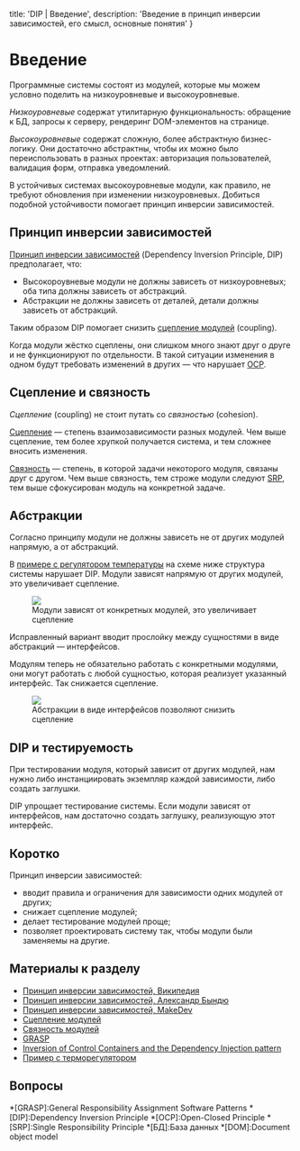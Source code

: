 
  title: 'DIP | Введение',
  description: 'Введение в принцип инверсии зависимостей, его смысл, основные понятия'
}


# Введение

Программные системы состоят из модулей, которые мы можем условно поделить на низкоуровневые и высокоуровневые.

_Низкоуровневые_ содержат утилитарную функциональность: обращение к БД, запросы к серверу, рендеринг DOM-элементов на странице.

_Высокоуровневые_ содержат сложную, более абстрактную бизнес-логику. Они достаточно абстрактны, чтобы их можно было переиспользовать в разных проектах: авторизация пользователей, валидация форм, отправка уведомлений.

В устойчивых системах высокоуровневые модули, как правило, не требуют обновления при изменении низкоуровневых. Добиться подобной устойчивости помогает принцип инверсии зависимостей.

## Принцип инверсии зависимостей

[Принцип инверсии зависимостей](https://ru.wikipedia.org/wiki/Принцип_инверсии_зависимостей) (Dependency Inversion Principle, DIP) предполагает, что:
- Высокороувневые модули не должны зависеть от низкоуровневых; оба типа должны зависеть от абстракций.
- Абстракции не должны зависеть от деталей, детали должны зависеть от абстракций.

Таким образом DIP помогает снизить [сцепление модулей](https://ru.wikipedia.org/wiki/Зацепление_(программирование)) (coupling).

Когда модули жёстко сцеплены, они слишком много знают друг о друге и не функционируют по отдельности. В такой ситуации изменения в одном будут требовать изменений в других — что нарушает [OCP](/ocp).

## Сцепление и связность

_Сцепление_ (coupling) не стоит путать со _связностью_ (cohesion).

[Сцепление](https://ru.wikipedia.org/wiki/Зацепление_(программирование)) — степень взаимозависимости разных модулей. Чем выше сцепление, тем более хрупкой получается система, и тем сложнее вносить изменения.

[Связность](https://ru.wikipedia.org/wiki/Связность_(программирование)) — степень, в которой задачи некоторого модуля, связаны друг с другом. Чем выше связность, тем строже модули следуют [SRP](/srp), тем выше сфокусирован модуль на конкретной задаче.

## Абстракции

Согласно принципу модули не должны зависеть не от других модулей напрямую, а от абстракций.

В [примере c регулятором температуры](http://stg-tud.github.io/sedc/Lecture/ws13-14/3.5-DIP.html#mode=document) на схеме ниже структура системы нарушает DIP. Модули зависят напрямую от других модулей, это увеличивает сцепление.

<Figure>
  <img src='/static/dip-violation.svg' />
  <figcaption>Модули зависят от конкретных модулей, это увеличивает сцепление</figcaption>
</Figure>

Исправленный вариант вводит прослойку между сущностями в виде абстракций — интерфейсов.

Модулям теперь не обязательно работать с конкретными модулями, они могут работать с любой сущностью, которая реализует указанный интерфейс. Так снижается сцепление.

<Figure>
  <img src='/static/dip-compliance.svg' />
  <figcaption>Абстракции в виде интерфейсов позволяют снизить сцепление</figcaption>
</Figure>

## DIP и тестируемость

При тестировании модуля, который зависит от других модулей, нам нужно либо инстанциировать экземпляр каждой зависимости, либо создать заглушки.

 DIP упрощает тестирование системы. Если модули зависят от интерфейсов, нам достаточно создать заглушку, реализующую этот интерфейс.

## Коротко
Принцип инверсии зависимостей:
- вводит правила и ограничения для зависимости одних модулей от других;
- снижает сцепление модулей;
- делает тестирование модулей проще;
- позволяет проектировать систему так, чтобы модули были заменяемы на другие.

## Материалы к разделу
- [Принцип инверсии зависимостей, Википедия](https://ru.wikipedia.org/wiki/Принцип_инверсии_зависимостей)
- [Принцип инверсии зависимостей, Александр Бындю](https://blog.byndyu.ru/2009/12/blog-post.html)
- [Принцип инверсии зависимостей, MakeDev](https://makedev.org/principles/solid/dip.html)
- [Сцепление модулей](https://ru.wikipedia.org/wiki/Зацепление_(программирование))
- [Связность модулей](https://ru.wikipedia.org/wiki/Связность_(программирование))
- [GRASP](https://ru.wikipedia.org/wiki/GRASP)
- [Inversion of Control Containers and the Dependency Injection pattern](https://martinfowler.com/articles/injection.html)
- [Пример с терморегулятором](http://stg-tud.github.io/sedc/Lecture/ws13-14/3.5-DIP.html#mode=document)

## Вопросы
<Quiz name='dip-intro-1' />
<Quiz name='dip-intro-2' />
<Quiz name='dip-intro-3' />

*[GRASP]:General Responsibility Assignment Software Patterns
*[DIP]:Dependency Inversion Principle
*[OCP]:Open-Closed Principle
*[SRP]:Single Responsibility Principle
*[БД]:База данных
*[DOM]:Document object model
